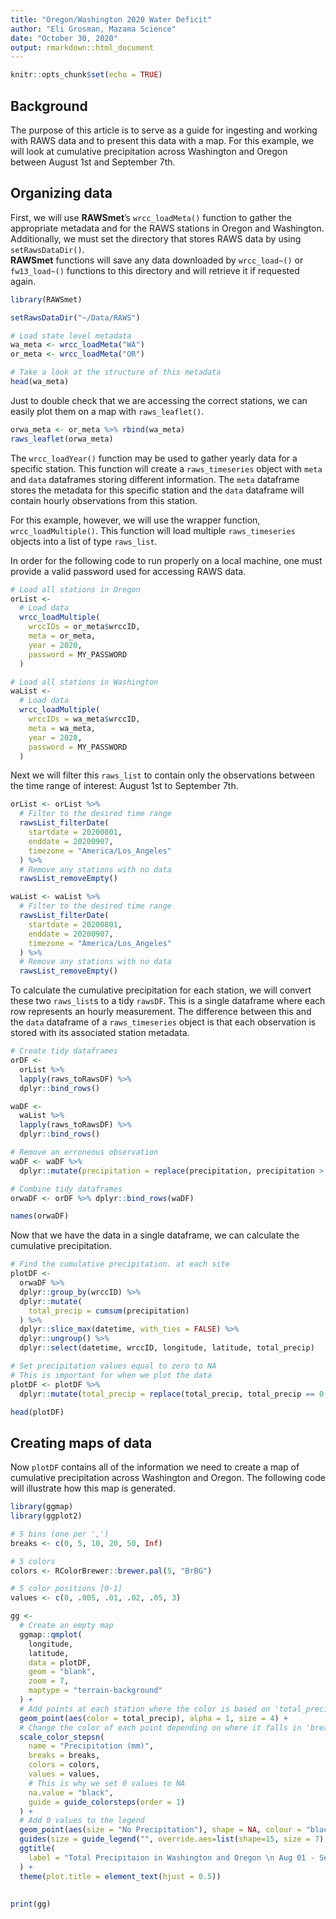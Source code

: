 ```yaml
---
title: "Oregon/Washington 2020 Water Deficit"
author: "Eli Grosman, Mazama Science"
date: "October 30, 2020"
output: rmarkdown::html_document
---
```


```r
knitr::opts_chunk$set(echo = TRUE)
```

## Background
The purpose of this article is to serve as a guide for ingesting and working with
RAWS data and to present this data with a map. For this example, we will look
at cumulative precipitation across Washington and Oregon between August 1st
and September 7th.

## Organizing data
First, we will use **RAWSmet**'s `wrcc_loadMeta()` function to gather the 
appropriate metadata and for the RAWS stations in Oregon and Washington. Additionally,
we must set the directory that stores RAWS data by using `setRawsDataDir()`.  
**RAWSmet** functions will save any data downloaded by `wrcc_load~()` or `fw13_load~()`
functions to this directory and will retrieve it if requested again.
```r
library(RAWSmet)

setRawsDataDir("~/Data/RAWS")

# Load state level metadata
wa_meta <- wrcc_loadMeta("WA")
or_meta <- wrcc_loadMeta("OR")

# Take a look at the structure of this metadata
head(wa_meta)
```
Just to double check that we are accessing the correct stations, we can easily 
plot them on a map with `raws_leaflet()`.
```r
orwa_meta <- or_meta %>% rbind(wa_meta)
raws_leaflet(orwa_meta)
```
The `wrcc_loadYear()` function may be used to gather yearly data for a specific
station. This function will create a `raws_timeseries` object with `meta` and `data`
dataframes storing different information. The `meta` dataframe stores the metadata
for this specific station and the `data` dataframe will contain hourly observations
from this station. 

For this example, however, we will use the wrapper function, `wrcc_loadMultiple()`.
This function will load multiple `raws_timeseries` objects into a list of type
`raws_list`. 

In order for the following code to run properly on a local machine,
one must provide a valid password used for accessing RAWS data.
```r
# Load all stations in Oregon
orList <- 
  # Load data
  wrcc_loadMultiple(
    wrccIDs = or_meta$wrccID,
    meta = or_meta,
    year = 2020,
    password = MY_PASSWORD
  )

# Load all stations in Washington
waList <- 
  # Load data
  wrcc_loadMultiple(
    wrccIDs = wa_meta$wrccID,
    meta = wa_meta,
    year = 2020,
    password = MY_PASSWORD
  )
```
Next we will filter this `raws_list` to contain only the observations between
the time range of interest: August 1st to September 7th. 
```r
orList <- orList %>%
  # Filter to the desired time range
  rawsList_filterDate(
    startdate = 20200801,
    enddate = 20200907,
    timezone = "America/Los_Angeles"
  ) %>%
  # Remove any stations with no data
  rawsList_removeEmpty()

waList <- waList %>%
  # Filter to the desired time range
  rawsList_filterDate(
    startdate = 20200801,
    enddate = 20200907,
    timezone = "America/Los_Angeles"
  ) %>%
  # Remove any stations with no data
  rawsList_removeEmpty()
```

To calculate the cumulative precipitation for each station, we will convert
these two `raws_list`s to a tidy `rawsDF`. This is a single dataframe where each
row represents an hourly measurement. The difference between this and the `data`
dataframe of a `raws_timeseries` object is that each observation is stored with
its associated station metadata. 
```r
# Create tidy dataframes
orDF <-
  orList %>%
  lapply(raws_toRawsDF) %>%
  dplyr::bind_rows()

waDF <-
  waList %>%
  lapply(raws_toRawsDF) %>%
  dplyr::bind_rows()

# Remove an erroneous observation 
waDF <- waDF %>% 
  dplyr::mutate(precipitation = replace(precipitation, precipitation > 5000, 0))

# Combine tidy dataframes
orwaDF <- orDF %>% dplyr::bind_rows(waDF)

names(orwaDF)
```

Now that we have the data in a single dataframe, we can calculate the cumulative
precipitation.
``` r
# Find the cumulative precipitation. at each site
plotDF <-
  orwaDF %>%
  dplyr::group_by(wrccID) %>%
  dplyr::mutate(
    total_precip = cumsum(precipitation)
  ) %>%
  dplyr::slice_max(datetime, with_ties = FALSE) %>%
  dplyr::ungroup() %>%
  dplyr::select(datetime, wrccID, longitude, latitude, total_precip)

# Set precipitation values equal to zero to NA
# This is important for when we plot the data
plotDF <- plotDF %>% 
  dplyr::mutate(total_precip = replace(total_precip, total_precip == 0, NA))

head(plotDF)
```

## Creating maps of data

Now `plotDF` contains all of the information we need to create a map of cumulative
precipitation across Washington and Oregon. The following code will illustrate
how this map is generated.
```r

library(ggmap)
library(ggplot2)

# 5 bins (one per ',')
breaks <- c(0, 5, 10, 20, 50, Inf)

# 5 colors
colors <- RColorBrewer::brewer.pal(5, "BrBG")

# 5 color positions [0-1]
values <- c(0, .005, .01, .02, .05, 3)

gg <- 
  # Create an empty map
  ggmap::qmplot(
    longitude,
    latitude,
    data = plotDF, 
    geom = "blank", 
    zoom = 7, 
    maptype = "terrain-background"
  ) +
  # Add points at each station where the color is based on 'total_precip'
  geom_point(aes(color = total_precip), alpha = 1, size = 4) +
  # Change the color of each point depending on where it falls in 'breaks'
  scale_color_stepsn(
    name = "Precipitation (mm)",
    breaks = breaks,
    colors = colors,
    values = values,
    # This is why we set 0 values to NA
    na.value = "black",
    guide = guide_colorsteps(order = 1)
  ) +
  # Add 0 values to the legend
  geom_point(aes(size = "No Precipitation"), shape = NA, colour = "black") +
  guides(size = guide_legend("", override.aes=list(shape=15, size = 7), order = 2)) +
  ggtitle(
    label = "Total Precipitaion in Washington and Oregon \n Aug 01 - Sep 07, 2020"
  ) +
  theme(plot.title = element_text(hjust = 0.5))
  
  
print(gg)
```

